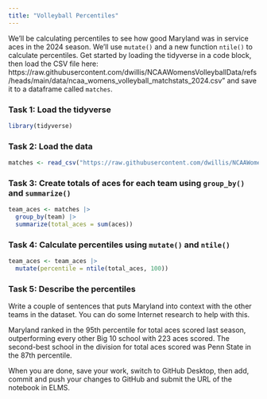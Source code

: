 ```yaml
---
title: "Volleyball Percentiles"
---
```


We'll be calculating percentiles to see how good Maryland was in service aces in the 2024 season. We'll use `mutate()` and a new function `ntile()` to calculate percentiles. Get started by loading the tidyverse in a code block, then load the CSV file here: https://raw.githubusercontent.com/dwillis/NCAAWomensVolleyballData/refs/heads/main/data/ncaa_womens_volleyball_matchstats_2024.csv" and save it to a dataframe called `matches`.

### Task 1: Load the tidyverse

```r
library(tidyverse)
```

### Task 2: Load the data
```r
matches <- read_csv("https://raw.githubusercontent.com/dwillis/NCAAWomensVolleyballData/refs/heads/main/data/ncaa_womens_volleyball_matchstats_2024.csv")
```

### Task 3: Create totals of aces for each team using `group_by()` and `summarize()`
```r
team_aces <- matches |>
  group_by(team) |>
  summarize(total_aces = sum(aces))
```


### Task 4: Calculate percentiles using `mutate()` and `ntile()`
```r
team_aces <- team_aces |>
  mutate(percentile = ntile(total_aces, 100))
```


### Task 5: Describe the percentiles

Write a couple of sentences that puts Maryland into context with the other teams in the dataset. You can do some Internet research to help with this.

Maryland ranked in the 95th percentile for total aces scored last season, outperforming every other Big 10 school with 223 aces scored. The second-best school in the division for total aces scored was Penn State in the 87th percentile.

When you are done, save your work, switch to GitHub Desktop, then add, commit and push your changes to GitHub and submit the URL of the notebook in ELMS.







